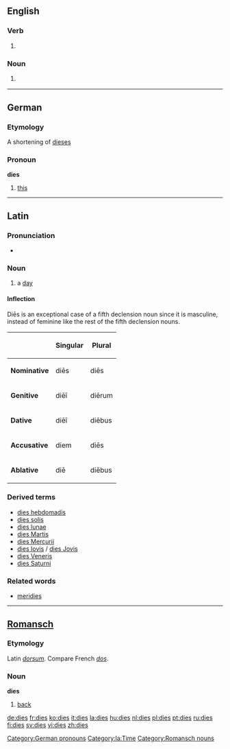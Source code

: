 ==English==
===Verb===

#{{third-person singular of|[[die]]}}

===Noun===

#{{plural of|[[die]]}} {{italbrac|when used in the sense of a pattern}}

----

==German==
===Etymology===
A shortening of [[dieses]]

===Pronoun===
'''dies'''
#[[this]]

[[Category:German pronouns]]

----

==Latin==
[[Category:la:Time]]
===Pronunciation===
*{{IPA|/ˈdiː.eːs/}}

===Noun===
{{la-noun|dīēs|diei|dīēī|m|fifth}}

#a [[day]]

====Inflection====
Diēs is an exceptional case of a fifth declension noun since it is masculine, instead of feminine like the rest of the fifth declension nouns.<br/>
{{ladecl5vow}}

{| {{prettytable}}
!
!Singular
!Plural
|-
|'''Nominative'''
|diēs
|diēs
|-
|'''Genitive'''
|diēī
|diērum
|-
|'''Dative'''
|diēī
|diēbus
|-
|'''Accusative'''
|diem
|diēs
|-
|'''Ablative'''
|diē
|diēbus
|}

===Derived terms===
*[[dies hebdomadis]]
*[[dies solis]]
*[[dies lunae]]
*[[dies Martis]]
*[[dies Mercurii]]
*[[dies Iovis]] / [[dies Jovis]]
*[[dies Veneris]]
*[[dies Saturni]]

===Related words===
*[[meridies]]

----

==[[Romansch]]==

===Etymology===
Latin ''[[dorsum]]''. Compare French ''[[dos]]''.

===Noun===
'''dies''' {{g|Romansch}}

# [[back]]

[[Category:Romansch nouns]]

[[de:dies]]
[[fr:dies]]
[[ko:dies]]
[[it:dies]]
[[la:dies]]
[[hu:dies]]
[[nl:dies]]
[[pl:dies]]
[[pt:dies]]
[[ru:dies]]
[[fi:dies]]
[[sv:dies]]
[[vi:dies]]
[[zh:dies]]